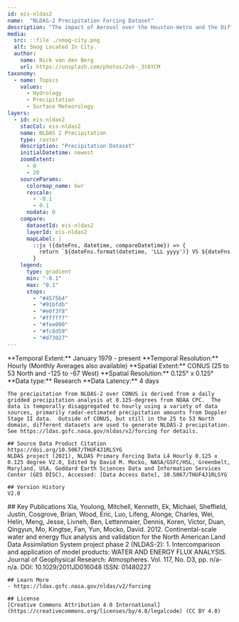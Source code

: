 ```yaml
---
id: eis-nldas2
name:  "NLDAS-2 Precipitation Forcing Dataset"
description: "The impact of Aerosol over the Houston-metro and the Difference Over 20 Years"
media:
  src: ::file ./smog-city.png
  alt: Smog Located In City.
  author:
    name: Nick van den Berg
    url: https://unsplash.com/photos/2vb-_3t6YCM
taxonomy:
  - name: Topics
    values:
      - Hydrology
      - Precipitation    
      - Surface Meteorology        
layers:
  - id: eis-nldas2
    stacCol: eis-nldas2
    name: NLDAS 2 Precipitation
    type: raster
    description: "Precipitation Dataset"
    initialDatetime: newest
    zoomExtent:
      - 0
      - 20
    sourceParams:
      colormap_name: bwr
      rescale:
        - -0.1
        - 0.1
      nodata: 0
    compare:
      datasetId: eis-nldas2
      layerId: eis-nldas2
      mapLabel: |
        ::js ({dateFns, datetime, compareDatetime}) => {
          return `${dateFns.format(datetime, 'LLL yyyy')} VS ${dateFns.format(compareDatetime, 'LLL yyyy')}`;
        }
    legend:
      type: gradient
      min: "-0.1"
      max: "0.1"
      stops:
        - "#4575b4"
        - "#91bfdb"
        - "#e0f3f8"
        - "#ffffff"
        - "#fee090"
        - "#fc8d59"
        - "#d73027"
---
```

<Block>
  <Prose>
    **Temporal Extent:** January 1979 - present   
    **Temporal Resolution:** Hourly (Monthly Averages also available)    
    **Spatial Extent:** CONUS (25 to 53 North and -125 to -67 West)  
    **Spatial Resolution:** 0.125° x 0.125°    
    **Data type:** Research
    **Data Latency:** 4 days
    
    The precipitation from NLDAS-2 over CONUS is derived from a daily gridded precipitation analysis at 0.125-degrees from NOAA CPC.  The data is temporally disaggregated to hourly using a variety of data sources, primarily radar-estimated precipitation amounts from Doppler Stage II data.  Outside of CONUS, but still in the 25 to 53 North domain, different datasets are used to generate NLDAS-2 precipitation.  See https://ldas.gsfc.nasa.gov/nldas/v2/forcing for details.

    ## Source Data Product Citation
    https://doi.org/10.5067/THUF4J1RLSYG
    NLDAS project (2021), NLDAS Primary Forcing Data L4 Hourly 0.125 x 0.125 degree V2.0, Edited by David M. Mocko, NASA/GSFC/HSL, Greenbelt, Maryland, USA, Goddard Earth Sciences Data and Information Services Center (GES DISC), Accessed: [Data Access Date], 10.5067/THUF4J1RLSYG

    ## Version History
    V2.0

  </Prose>
</Block>
<Block>
  <Prose>
    ## Key Publications
    Xia, Youlong, Mitchell, Kenneth, Ek, Michael, Sheffield, Justin, Cosgrove, Brian, Wood, Eric, Luo, Lifeng, Alonge, Charles, Wei, Helin, Meng, Jesse, Livneh, Ben, Lettenmaier, Dennis, Koren, Victor, Duan, Qingyun, Mo, Kingtse, Fan, Yun, Mocko, David. 2012.  Continental-scale water and energy flux analysis and validation for the North American Land Data Assimilation System project phase 2 (NLDAS-2): 1. Intercomparison and application of model products: WATER AND ENERGY FLUX ANALYSIS. Journal of Geophysical Research: Atmospheres. Vol. 117, No. D3, pp. n/a-n/a. DOI: 10.1029/2011JD016048  ISSN: 01480227 
    
    ## Learn More
    - https://ldas.gsfc.nasa.gov/nldas/v2/forcing
 
    ## License
    [Creative Commons Attribution 4.0 International](https://creativecommons.org/licenses/by/4.0/legalcode) (CC BY 4.0)

  </Prose>
</Block>

